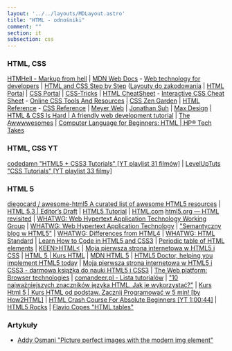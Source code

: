 ```yaml
---
layout: '../../layouts/MDLayout.astro'
title: "HTML - odnośniki"
comment: ""
section: it
subsection: css
---
```


### HTML, CSS

[HTMHell - Markup from hell](https://www.htmhell.dev) | [MDN Web Docs](https://developer.mozilla.org/en-US/) - [Web technology for developers](https://developer.mozilla.org/en-US/docs/Web) | [HTML and CSS Step by Step](https://the-awwwesomes.gitbooks.io/html-css-step-by-step/content/pl/index.html) ([Layouty do zakodowania](https://the-awwwesomes.gitbooks.io/html-css-step-by-step/content/pl/appendix/layouts/index.html) | [HTML Portal](https://htmlportal.net/) | [CSS Portal](https://www.cssportal.com/) | [CSS-Tricks](https://css-tricks.com/) | [HTML CheatSheet](https://htmlcheatsheet.com) - [Interactive CSS Cheat Sheet](https://htmlcheatsheet.com/css/) - [Online CSS Tools And Resources](https://html-css-js.com/css/) | [CSS Zen Garden](http://www.csszengarden.com/) | [HTML Reference](https://htmlreference.io/) - [CSS Reference](https://cssreference.io/) | [Meyer Web](https://meyerweb.com/) | [Jonathan Suh](https://jonsuh.com/) | [Max Design](http://maxdesign.com.au/) | [HTML & CSS Is Hard | A friendly web development tutorial](https://internetingishard.com/html-and-css/) | [The Awwwwesomes](https://theawwwesomes.org/) | [Computer Language for Beginners: HTML | HP® Tech Takes](https://www.hp.com/us-en/shop/tech-takes/computer-language-for-beginners-html)

### HTML, CSS YT

[codedamn "HTML5 + CSS3 Tutorials" [YT playlist 31 filmów]](https://www.youtube.com/playlist?list=PLYxzS__5yYQkbxXeZiL4gpRF_rLjScEui) | [LevelUpTuts "CSS Tutorials" [YT playlist 33 filmy]](https://www.youtube.com/playlist?list=PLLnpHn493BHH6DkHPhduhco5XavNA9JaD)

### HTML 5

[diegocard / awesome-html5 A curated list of awesome HTML5 resources](https://github.com/diegocard/awesome-html5) | [HTML 5.3 | Editor’s Draft](http://w3c.github.io/html/index.html) | [HTML5 Tutorial](https://www.html-5-tutorial.com/) | [HTML.com](https://html.com) [html5.org — HTML revisited](https://html5.org/) | [WHATWG: Web Hypertext Application Technology Working Group](https://whatwg.org/) | [WHATWG: Web Hypertext Application Technology](https://spec.whatwg.org/) | ["Semantyczny blog w HTML5"](https://tutorials.comandeer.pl/html5-blog.html) | [WHATWG: Differences from HTML4](https://html-differences.whatwg.org/) | [WHATWG: HTML Standard](https://html.spec.whatwg.org/) | [Learn How to Code in HTML5 and CSS3](http://howtocodeinhtml.com/) | [Periodic table of HTML elements](https://www.madebymike.com.au/demos/html5-periodic-table/) | [KEEN>HTML\<](https://keenhtml.com/) | [Moja pierwsza strona internetowa w HTML5 i CSS](https://ferrante.pl/books/html/) | [HTML 5 | Kurs HTML](http://www.kurshtml.edu.pl/html/html5.html) | [MDN HTML 5](https://developer.mozilla.org/pl/docs/HTML/HTML5) | [HTML5 Doctor, helping you implement HTML5 today](http://html5doctor.com/) | [Moja pierwsza strona internetowa w HTML5 i CSS3 - darmowa książka do nauki HTML5 i CSS3](http://ferrante.pl/books/html/) | [The Web platform: Browser technologies](https://platform.html5.org/) | [comandeer.pl - Lista tutorialów](https://tutorials.comandeer.pl/) | ["10 najważniejszych znaczników języka HTML. Jak je wykorzystać?"](http://studioleopard.pl/10-najwazniejszych-znacznikow-jezyka-html-je-wykorzystac/) | [Kurs Html 5 | Kurs HTML od podstaw. Zacznij Programować w 5 min! [by How2HTML]](http://how2html.pl/) | [HTML Crash Course For Absolute Beginners [YT 1:00:44]](www.youtube.com/watch?v=UB1O30fR-EE) | [HTML5 Rocks](https://www.html5rocks.com) | [Flavio Copes "HTML tables"](https://flaviocopes.com/html-tables/)

### Artykuły

- [Addy Osmani "Picture perfect images with the modern img element"](https://stackoverflow.blog/2022/12/27/picture-perfect-images-with-the-modern-element/)